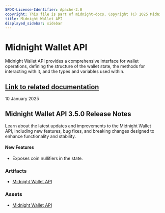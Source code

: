 ```yaml
---
SPDX-License-Identifier: Apache-2.0
copyright: This file is part of midnight-docs. Copyright (C) 2025 Midnight Foundation. Licensed under the Apache License, Version 2.0 (the "License"); You may not use this file except in compliance with the License. You may obtain a copy of the License at http://www.apache.org/licenses/LICENSE-2.0 Unless required by applicable law or agreed to in writing, software distributed under the License is distributed on an "AS IS" BASIS, WITHOUT WARRANTIES OR CONDITIONS OF ANY KIND, either express or implied. See the License for the specific language governing permissions and limitations under the License.
title: Midnight Wallet API
displayed_sidebar: sidebar
---
```


# Midnight Wallet API

Midnight Wallet API provides a comprehensive interface for wallet operations, defining the structure of the wallet state, the methods for interacting with it, and the types and variables used within.

[Link to related documentation](../../develop/reference/midnight-api/wallet-api/)
---

<div 
  style={{
    marginTop: '0',
    fontSize: '1rem',
    fontWeight: 'normal',
    marginBottom: '0.5rem'
  }}
>
  10 January 2025
</div>

## Midnight Wallet API 3.5.0 Release Notes

Learn about the latest updates and improvements to the Midnight Wallet API, including new features, bug fixes, and breaking changes designed to enhance functionality and stability.

#### New Features  

- Exposes coin nullifiers in the state.

### Artifacts

- [Midnight Wallet API](https://www.npmjs.com/package/@midnight-ntwrk/wallet-api/v/3.5.0)

### Assets

- [Midnight Wallet API](https://www.npmjs.com/package/@midnight-ntwrk/wallet-api/v/3.5.0)

